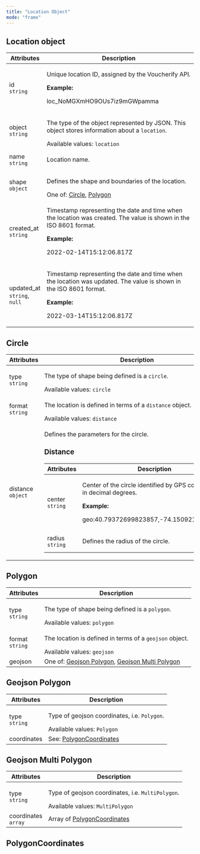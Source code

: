 ```yaml
---
title: "Location Object"
mode: "frame"
---
```


<div class="inner">

<h2 id="location-object">Location object</h2>
<table>
  <thead>
    <tr>
      <th>Attributes</th>
      <th>Description</th>
    </tr>
  </thead>
  <tbody>
    <tr>
      <td>
        id
        <br />
        <code>string</code>
      </td>
      <td>
        <p>Unique location ID, assigned by the Voucherify API.</p>
        <strong>Example:</strong>
        <p>loc_NoMGXmHO9OUs7iz9mGWpamma</p>
      </td>
    </tr>
    <tr>
      <td>
        object
        <br />
        <code>string</code>
      </td>
      <td>
        <p>
          The type of the object represented by JSON. This object stores information about a
          <code>location</code>.
        </p>
        Available values:
        <code>location</code>
      </td>
    </tr>
    <tr>
      <td>
        name
        <br />
        <code>string</code>
      </td>
      <td>
        <p>Location name.</p>
      </td>
    </tr>
    <tr>
      <td>
        shape
        <br />
        <code>object</code>
      </td>
      <td>
        <p>Defines the shape and boundaries of the location.</p>
        One of:
        <a href="#circle">Circle</a>,
        <a href="#polygon">Polygon</a>
      </td>
    </tr>
    <tr>
      <td>
        created_at
        <br />
        <code>string</code>
      </td>
      <td>
        <p>Timestamp representing the date and time when the location was created. The value is shown in the ISO 8601 format.</p>
        <strong>Example:</strong>
        <p>2022-02-14T15:12:06.817Z</p>
      </td>
    </tr>
    <tr>
      <td>
        updated_at
        <br />
        <code>string</code>,
        <code>null</code>
      </td>
      <td>
        <p>Timestamp representing the date and time when the location was updated. The value is shown in the ISO 8601 format.</p>
        <strong>Example:</strong>
        <p>2022-03-14T15:12:06.817Z</p>
      </td>
    </tr>
  </tbody>
</table>
<h2 id="circle">Circle</h2>
<table>
  <thead>
    <tr>
      <th>Attributes</th>
      <th>Description</th>
    </tr>
  </thead>
  <tbody>
    <tr>
      <td>
        type
        <br />
        <code>string</code>
      </td>
      <td>
        <p>
          The type of shape being defined is a
          <code>circle</code>.
        </p>
        Available values:
        <code>circle</code>
      </td>
    </tr>
    <tr>
      <td>
        format
        <br />
        <code>string</code>
      </td>
      <td>
        <p>
          The location is defined in terms of a
          <code>distance</code>
          object.
        </p>
        Available values:
        <code>distance</code>
      </td>
    </tr>
    <tr>
      <td>
        distance
        <br />
        <code>object</code>
      </td>
      <td>
        <p>Defines the parameters for the circle.</p>
        <h3>Distance</h3>
        <table>
          <thead>
            <tr>
              <th>Attributes</th>
              <th>Description</th>
            </tr>
          </thead>
          <tbody>
            <tr>
              <td>
                center
                <br />
                <code>string</code>
              </td>
              <td>
                <p>Center of the circle identified by GPS coordinates in decimal degrees.</p>
                <strong>Example:</strong>
                <p>geo:40.79372699823857,-74.15092132694554</p>
              </td>
            </tr>
            <tr>
              <td>
                radius
                <br />
                <code>string</code>
              </td>
              <td>
                <p>Defines the radius of the circle.</p>
              </td>
            </tr>
          </tbody>
        </table>
      </td>
    </tr>
  </tbody>
</table>
<h2 id="polygon">Polygon</h2>
<table>
  <thead>
    <tr>
      <th>Attributes</th>
      <th>Description</th>
    </tr>
  </thead>
  <tbody>
    <tr>
      <td>
        type
        <br />
        <code>string</code>
      </td>
      <td>
        <p>
          The type of shape being defined is a
          <code>polygon</code>.
        </p>
        Available values:
        <code>polygon</code>
      </td>
    </tr>
    <tr>
      <td>
        format
        <br />
        <code>string</code>
      </td>
      <td>
        <p>
          The location is defined in terms of a
          <code>geojson</code>
          object.
        </p>
        Available values:
        <code>geojson</code>
      </td>
    </tr>
    <tr>
      <td>geojson</td>
      <td>
        One of:
        <a href="#geojson-polygon">Geojson Polygon</a>,
        <a href="#geojson-multi-polygon">Geojson Multi Polygon</a>
      </td>
    </tr>
  </tbody>
</table>
<h2 id="geojson-polygon">Geojson Polygon</h2>
<table>
  <thead>
    <tr>
      <th>Attributes</th>
      <th>Description</th>
    </tr>
  </thead>
  <tbody>
    <tr>
      <td>
        type
        <br />
        <code>string</code>
      </td>
      <td>
        <p>
          Type of geojson coordinates, i.e.
          <code>Polygon</code>.
        </p>
        Available values:
        <code>Polygon</code>
      </td>
    </tr>
    <tr>
      <td>coordinates</td>
      <td>
        See:
        <a href="#polygoncoordinates">PolygonCoordinates</a>
      </td>
    </tr>
  </tbody>
</table>
<h2 id="geojson-multi-polygon">Geojson Multi Polygon</h2>
<table>
  <thead>
    <tr>
      <th>Attributes</th>
      <th>Description</th>
    </tr>
  </thead>
  <tbody>
    <tr>
      <td>
        type
        <br />
        <code>string</code>
      </td>
      <td>
        <p>
          Type of geojson coordinates, i.e.
          <code>MultiPolygon</code>.
        </p>
        Available values:
        <code>MultiPolygon</code>
      </td>
    </tr>
    <tr>
      <td>
        coordinates
        <br />
        <code>array</code>
      </td>
      <td>
        Array of
        <a href="#polygoncoordinates">PolygonCoordinates</a>
      </td>
    </tr>
  </tbody>
</table>
<h2 id="polygoncoordinates">PolygonCoordinates</h2>

</div>